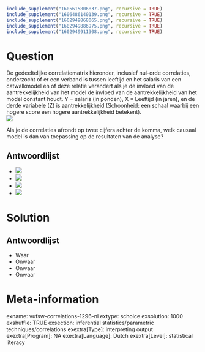 ```r
include_supplement("1605615806837.png", recursive = TRUE)
include_supplement("1606486140139.png", recursive = TRUE)
include_supplement("1602949868065.png", recursive = TRUE)
include_supplement("1602949886975.png", recursive = TRUE)
include_supplement("1602949911308.png", recursive = TRUE)
```

Question
========
De gedeeltelijke correlatiematrix hieronder, inclusief nul-orde correlaties, onderzocht of er een verband is tussen leeftijd en het salaris van een catwalkmodel en of deze relatie verandert als je de invloed van de aantrekkelijkheid van het model de invloed van de aantrekkelijkheid van het model constant houdt. Y = salaris (in ponden), X = Leeftijd (in jaren), en de derde variabele (Z) is aantrekkelijkheid (Schoonheid: een schaal waarbij een hogere score een hogere aantrekkelijkheid betekent).  
![](1605615806837.png)
  
Als je de correlaties afrondt op twee cijfers achter de komma, welk causaal model is dan van toepassing op de resultaten van de analyse?

Antwoordlijst
----------
* ![](1606486140139.png)
* ![](1602949868065.png)
* ![](1602949886975.png)
* ![](1602949911308.png)

Solution
========

Antwoordlijst
----------
* Waar
* Onwaar
* Onwaar
* Onwaar

Meta-information
================
exname: vufsw-correlations-1296-nl
extype: schoice
exsolution: 1000
exshuffle: TRUE
exsection: inferential statistics/parametric techniques/correlations
exextra[Type]: interpreting output
exextra[Program]: NA
exextra[Language]: Dutch
exextra[Level]: statistical literacy

